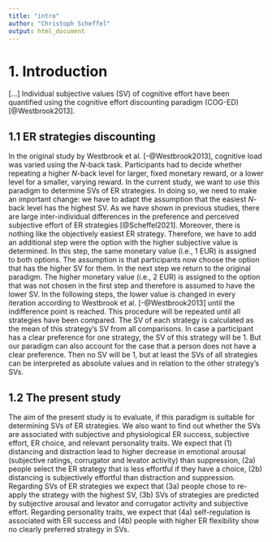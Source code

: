 ```yaml
---
title: "intro"
author: "Christoph Scheffel"
output: html_document
---
```


# 1. Introduction

[...]
<!-- SVs wären gut um um besser sachen ausrechnen zu können-->
Individual subjective values (SV) of cognitive effort have been quantified using the cognitive effort discounting paradigm (COG-ED) [@Westbrook2013]. 

## 1.1 ER strategies discounting

In the original study by Westbrook et al. [-@Westbrook2013], cognitive load was varied using the *N*-back task. 
Participants had to decide whether repeating a higher *N*-back level for larger, fixed monetary reward, or a lower level for a smaller, varying reward. 
In the current study, we want to use this paradigm to determine SVs of ER strategies.
In doing so, we need to make an important change: we have to adapt the assumption that the easiest *N*-back level has the highest SV.
As we have shown in previous studies, there are large inter-individual differences in the preference and perceived subjective effort of ER strategies [@Scheffel2021].
Moreover, there is nothing like the objectively easiest ER strategy.
Therefore, we have to add an additional step were the option with the higher subjective value is determined. 
In this step, the same monetary value (i.e., 1 EUR) is assigned to both options.
The assumption is that participants now choose the option that has the higher SV for them.
In the next step we return to the original paradigm.
The higher monetary value (i.e., 2 EUR) is assigned to the option that was not chosen in the first step and therefore is assumed to have the lower SV.
In the following steps, the lower value is changed in every iteration according to Westbrook et al. [-@Westbrook2013] until the indifference point is reached.
This procedure will be repeated until all strategies have been compared.
The SV of each strategy is calculated as the mean of this strategy's SV from all comparisons.
In case a participant has a clear preference for one strategy, the SV of this strategy will be 1.
But our paradigm can also account for the case that a person does not have a clear preference.
Then no SV will be 1, but at least the SVs of all strategies can be interpreted as absolute values and in relation to the other strategy's SVs.

## 1.2 The present study
The aim of the present study is to evaluate, if this paradigm is suitable for determining SVs of ER strategies. 
We also want to find out whether the SVs are associated with subjective and physiological ER success, subjective effort, ER choice, and relevant personality traits.
We expect that (1) distancing and distraction lead to higher decrease in emotional arousal (subjective ratings, corrugator and levator activity) than suppression, (2a) people select the ER strategy that is less effortful if they have a choice, (2b) distancing is subjectively effortful than distraction and suppression.
Regarding SVs of ER strategies we expect that (3a) people chose to re-apply the strategy with the highest SV, (3b) SVs of strategies are predicted by subjective arousal and levator and corrugator activity and subjective effort.
Regarding personality traits, we expect that (4a) self-regulation is associated with ER success and (4b) people with higher ER flexibility show no clearly preferred strategy in SVs. 
